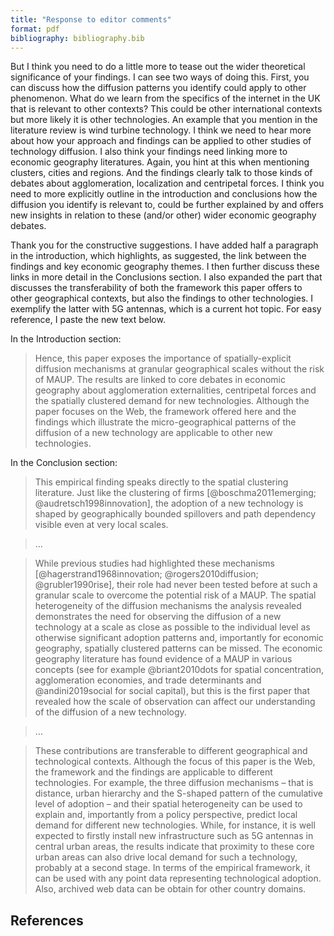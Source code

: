 ```yaml
---
title: "Response to editor comments"
format: pdf
bibliography: bibliography.bib
---
```


\color{teal}
But I think you need to do a little more to tease out the wider theoretical significance of your findings. I can see two ways of doing this. First, you can discuss how the diffusion patterns you identify could apply to other phenomenon. What do we learn from the specifics of the internet in the UK that is relevant to other contexts? This could be other international contexts but more likely it is other technologies. An example that you mention in the literature review is wind turbine technology. I think we need to hear more about how your approach and findings can be applied to other studies of technology diffusion. I also think your findings need linking more to economic geography literatures. Again, you hint at this when mentioning clusters, cities and regions. And the findings clearly talk to those kinds of debates about agglomeration, localization and centripetal forces. I think you need to more explicitly outline in the introduction and conclusions how the diffusion you identify is relevant to, could be further explained by and offers new insights in relation to these (and/or other) wider economic geography debates.
\color{black}

Thank you for the constructive suggestions. I have added half a paragraph in the 
introduction, which highlights, as suggested, the link between the findings and
key economic geography themes. I then further discuss these links in more detail 
in the Conclusions section. I also expanded the part that discusses the 
transferability of both the framework this paper offers to other geographical
contexts, but also the findings to other technologies. I exemplify the latter 
with 5G antennas, which is a current hot topic. For easy reference, I paste the 
new text below.

In the Introduction section:

> Hence, this paper exposes the importance of spatially-explicit diffusion 
mechanisms at granular geographical scales without the risk of MAUP. The results
are linked to core debates in economic geography about agglomeration 
externalities, centripetal forces and the spatially clustered demand for new 
technologies. Although the paper focuses on the Web, the framework offered here 
and the findings which illustrate the micro-geographical patterns of the 
diffusion of a new technology are applicable to other new technologies. 

In the Conclusion section:

> This empirical finding speaks directly to the spatial clustering literature. 
Just like the clustering of firms [@boschma2011emerging; 
@audretsch1998innovation], the adoption of a new technology is shaped by 
geographically bounded spillovers and path dependency visible even at very
local scales.

> ...

> While previous studies had highlighted these mechanisms
[@hagerstrand1968innovation; @rogers2010diffusion; @grubler1990rise], their role 
had never been tested before at such a granular scale 
<!-- response to editor -->
to overcome the potential risk of a MAUP. The spatial heterogeneity of 
the diffusion mechanisms the analysis revealed demonstrates the need for 
observing the diffusion of a new technology at a scale as close as possible to 
the individual level as otherwise significant adoption patterns and, importantly
for economic geography, spatially clustered patterns can be missed. 
The economic geography literature has found evidence of a MAUP in various 
concepts (see for example @briant2010dots for spatial concentration, 
agglomeration economies, and trade determinants and @andini2019social for social 
capital), but this is the first paper that revealed how the scale of observation 
can affect our understanding of the diffusion of a new technology.

> ...

> These contributions are transferable to different geographical and technological 
contexts. Although the focus of this paper is the Web, the framework and the 
findings are applicable to different technologies. For example, the three 
diffusion mechanisms -- that is distance, urban hierarchy and the S-shaped 
pattern of the cumulative level of adoption -- and their spatial heterogeneity 
can be used to explain and, importantly from a policy perspective, predict local 
demand for different new technologies. While, for instance, it is well expected 
to firstly install new infrastructure such as 5G antennas in central urban areas, 
the results indicate that proximity to these core urban areas can also drive 
local demand for such a technology, probably at a second stage. In terms of 
the empirical framework, it can be used with any point data representing 
technological adoption. Also, archived web data can be obtain for other country 
domains.

## References